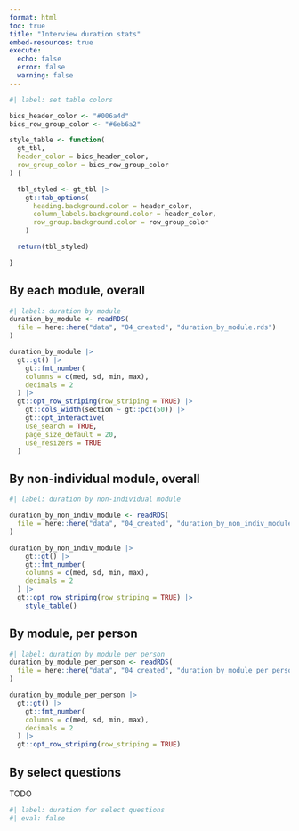 ```yaml
---
format: html
toc: true
title: "Interview duration stats"
embed-resources: true
execute: 
  echo: false
  error: false
  warning: false
---
```


```r
#| label: set table colors

bics_header_color <- "#006a4d"
bics_row_group_color <- "#6eb6a2"

style_table <- function(
  gt_tbl,
  header_color = bics_header_color,
  row_group_color = bics_row_group_color
) {

  tbl_styled <- gt_tbl |>
    gt::tab_options(
      heading.background.color = header_color,
      column_labels.background.color = header_color,
      row_group.background.color = row_group_color
    )

  return(tbl_styled)

}

```

## By each module, overall

```r
#| label: duration by module
duration_by_module <- readRDS(
  file = here::here("data", "04_created", "duration_by_module.rds")
)

duration_by_module |>
  gt::gt() |>
	gt::fmt_number(
    columns = c(med, sd, min, max),
    decimals = 2
  ) |>
  gt::opt_row_striping(row_striping = TRUE) |>
	gt::cols_width(section ~ gt::pct(50)) |>
	gt::opt_interactive(
    use_search = TRUE,
    page_size_default = 20,
    use_resizers = TRUE
  )
```

## By non-individual module, overall

```r
#| label: duration by non-individual module

duration_by_non_indiv_module <- readRDS(
  file = here::here("data", "04_created", "duration_by_non_indiv_module.rds")
)

duration_by_non_indiv_module |>
	gt::gt() |>
	gt::fmt_number(
    columns = c(med, sd, min, max),
    decimals = 2
  ) |>
  gt::opt_row_striping(row_striping = TRUE) |>
	style_table()
```
## By module, per person

```r
#| label: duration by module per person
duration_by_module_per_person <- readRDS(
  file = here::here("data", "04_created", "duration_by_module_per_person.rds")
)

duration_by_module_per_person |>
  gt::gt() |>
	gt::fmt_number(
    columns = c(med, sd, min, max),
    decimals = 2
  ) |>
  gt::opt_row_striping(row_striping = TRUE)
```

## By select questions

TODO

```r
#| label: duration for select questions
#| eval: false
```
